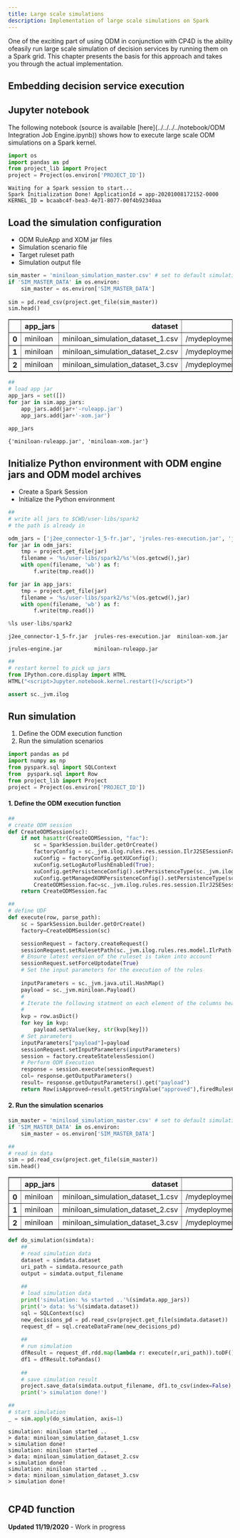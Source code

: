---
title: Large scale simulations
description: Implementation of large scale simulations on Spark
---

One of the exciting part of using ODM in conjunction with CP4D is the ability ofeasily run large scale simulation of decision services by running them on a Spark grid. This chapter presents the basis for this approach and takes you through the actual implementation.

## Embedding decision service execution

## Jupyter notebook

The following notebook (source is available [here](../../../../notebook/ODM Integration Job Engine.ipynb)) shows how to execute large scale ODM simulations on a Spark kernel.


```python
import os
import pandas as pd
from project_lib import Project
project = Project(os.environ['PROJECT_ID'])
```

    Waiting for a Spark session to start...
    Spark Initialization Done! ApplicationId = app-20201008172152-0000
    KERNEL_ID = bcaabc4f-bea3-4e71-8077-00f4b92340aa


## Load the simulation configuration
* ODM RuleApp and XOM jar files
* Simulation scenario file
* Target ruleset path
* Simulation output file


```python
sim_master = 'miniloan_simulation_master.csv' # set to default simulation master file
if 'SIM_MASTER_DATA' in os.environ:
    sim_master = os.environ['SIM_MASTER_DATA']
    
sim = pd.read_csv(project.get_file(sim_master))
sim.head()
```




<div>
<style scoped>
    .dataframe tbody tr th:only-of-type {
        vertical-align: middle;
    }

    .dataframe tbody tr th {
        vertical-align: top;
    }

    .dataframe thead th {
        text-align: right;
    }
</style>
<table border="1" class="dataframe">
  <thead>
    <tr style="text-align: right;">
      <th></th>
      <th>app_jars</th>
      <th>dataset</th>
      <th>resource_path</th>
      <th>output_filename</th>
    </tr>
  </thead>
  <tbody>
    <tr>
      <th>0</th>
      <td>miniloan</td>
      <td>miniloan_simulation_dataset_1.csv</td>
      <td>/mydeployment/Miniloan_ServiceRuleset</td>
      <td>miniloan_simulation_result_1.csv</td>
    </tr>
    <tr>
      <th>1</th>
      <td>miniloan</td>
      <td>miniloan_simulation_dataset_2.csv</td>
      <td>/mydeployment/Miniloan_ServiceRuleset</td>
      <td>miniloan_simulation_result_2.csv</td>
    </tr>
    <tr>
      <th>2</th>
      <td>miniloan</td>
      <td>miniloan_simulation_dataset_3.csv</td>
      <td>/mydeployment/Miniloan_ServiceRuleset</td>
      <td>miniloan_simulation_result_3.csv</td>
    </tr>
  </tbody>
</table>
</div>




```python
##
# load app jar
app_jars = set([])
for jar in sim.app_jars:
    app_jars.add(jar+'-ruleapp.jar')
    app_jars.add(jar+'-xom.jar')
    
app_jars
```




    {'miniloan-ruleapp.jar', 'miniloan-xom.jar'}



## Initialize Python environment with ODM engine jars and ODM model archives

   * Create a Spark Session
   * Initialize the Python environment


```python
##
# write all jars to $CWD/user-libs/spark2
# the path is already in 

odm_jars = ['j2ee_connector-1_5-fr.jar', 'jrules-res-execution.jar', 'jrules-engine.jar']
for jar in odm_jars:
    tmp = project.get_file(jar)
    filename = '%s/user-libs/spark2/%s'%(os.getcwd(),jar)
    with open(filename, 'wb') as f:
        f.write(tmp.read())

for jar in app_jars:
    tmp = project.get_file(jar)
    filename = '%s/user-libs/spark2/%s'%(os.getcwd(),jar)
    with open(filename, 'wb') as f:
        f.write(tmp.read())

%ls user-libs/spark2
```

    j2ee_connector-1_5-fr.jar  jrules-res-execution.jar  miniloan-xom.jar
    jrules-engine.jar          miniloan-ruleapp.jar



```python
##
# restart kernel to pick up jars
from IPython.core.display import HTML
HTML("<script>Jupyter.notebook.kernel.restart()</script>")
```




<script>Jupyter.notebook.kernel.restart()</script>




```python
assert sc._jvm.ilog
```

## Run simulation
1. Define the ODM execution function
2. Run the simulation scenarios


```python
import pandas as pd
import numpy as np
from pyspark.sql import SQLContext
from  pyspark.sql import Row
from project_lib import Project
project = Project(os.environ['PROJECT_ID'])
```

#### 1. Define the ODM execution function


```python
##
# create ODM session
def CreateODMSession(sc):
    if not hasattr(CreateODMSession, "fac"):
        sc = SparkSession.builder.getOrCreate()
        factoryConfig = sc._jvm.ilog.rules.res.session.IlrJ2SESessionFactory.createDefaultConfig()
        xuConfig = factoryConfig.getXUConfig();
        xuConfig.setLogAutoFlushEnabled(True);
        xuConfig.getPersistenceConfig().setPersistenceType(sc._jvm.ilog.rules.res.session.config.IlrPersistenceType.MEMORY);
        xuConfig.getManagedXOMPersistenceConfig().setPersistenceType(sc._jvm.ilog.rules.res.session.config.IlrPersistenceType.MEMORY);
        CreateODMSession.fac=sc._jvm.ilog.rules.res.session.IlrJ2SESessionFactory(factoryConfig)    
    return CreateODMSession.fac

##
# define UDF
def execute(row, parse_path):
    sc = SparkSession.builder.getOrCreate()
    factory=CreateODMSession(sc)

    sessionRequest = factory.createRequest()
    sessionRequest.setRulesetPath(sc._jvm.ilog.rules.res.model.IlrPath.parsePath(parse_path))
    # Ensure latest version of the ruleset is taken into account
    sessionRequest.setForceUptodate(True)
    # Set the input parameters for the execution of the rules
    
    inputParameters = sc._jvm.java.util.HashMap()
    payload = sc._jvm.miniloan.Payload()
    #
    # Iterate the following statment on each element of the columns header and the row
    #
    kvp = row.asDict()
    for key in kvp:  
        payload.setValue(key, str(kvp[key]))
    # Set parameters
    inputParameters["payload"]=payload
    sessionRequest.setInputParameters(inputParameters)
    session = factory.createStatelessSession()
    # Perform ODM Execution 
    response = session.execute(sessionRequest)
    col= response.getOutputParameters()
    result= response.getOutputParameters().get("payload")
    return Row(isApproved=result.getStringValue("approved"),firedRulesCount=col['ilog.rules.firedRulesCount'])
```

#### 2. Run the simulation scenarios


```python
sim_master = 'miniload_simulation_master.csv' # set to default simulation master file
if 'SIM_MASTER_DATA' in os.environ:
    sim_master = os.environ['SIM_MASTER_DATA']
```


```python
##
# read in data
sim = pd.read_csv(project.get_file(sim_master))
sim.head()
```




<div>
<style scoped>
    .dataframe tbody tr th:only-of-type {
        vertical-align: middle;
    }

    .dataframe tbody tr th {
        vertical-align: top;
    }

    .dataframe thead th {
        text-align: right;
    }
</style>
<table border="1" class="dataframe">
  <thead>
    <tr style="text-align: right;">
      <th></th>
      <th>app_jars</th>
      <th>dataset</th>
      <th>resource_path</th>
      <th>output_filename</th>
    </tr>
  </thead>
  <tbody>
    <tr>
      <th>0</th>
      <td>miniloan</td>
      <td>miniloan_simulation_dataset_1.csv</td>
      <td>/mydeployment/Miniloan_ServiceRuleset</td>
      <td>miniloan_simulation_result_1.csv</td>
    </tr>
    <tr>
      <th>1</th>
      <td>miniloan</td>
      <td>miniloan_simulation_dataset_2.csv</td>
      <td>/mydeployment/Miniloan_ServiceRuleset</td>
      <td>miniloan_simulation_result_2.csv</td>
    </tr>
    <tr>
      <th>2</th>
      <td>miniloan</td>
      <td>miniloan_simulation_dataset_3.csv</td>
      <td>/mydeployment/Miniloan_ServiceRuleset</td>
      <td>miniloan_simulation_result_3.csv</td>
    </tr>
  </tbody>
</table>
</div>




```python
def do_simulation(simdata):
    ##
    # read simulation data
    dataset = simdata.dataset
    uri_path = simdata.resource_path
    output = simdata.output_filename
    
    ##
    # load simulation data
    print('simulation: %s started ..'%(simdata.app_jars))
    print('> data: %s'%(simdata.dataset))
    sql = SQLContext(sc)
    new_decisions_pd = pd.read_csv(project.get_file(simdata.dataset))
    request_df = sql.createDataFrame(new_decisions_pd)
    
    ##
    # run simulation
    dfResult = request_df.rdd.map(lambda r: execute(r,uri_path)).toDF()
    df1 = dfResult.toPandas()
    
    ##
    # save simulation result
    project.save_data(simdata.output_filename, df1.to_csv(index=False),overwrite=True)
    print('> simulation done!')

##
# start simulation
_ = sim.apply(do_simulation, axis=1)
```

    simulation: miniloan started ..
    > data: miniloan_simulation_dataset_1.csv
    > simulation done!
    simulation: miniloan started ..
    > data: miniloan_simulation_dataset_2.csv
    > simulation done!
    simulation: miniloan started ..
    > data: miniloan_simulation_dataset_3.csv
    > simulation done!



```python

```


## CP4D function

<InlineNotification kind="warning">
<strong>Updated 11/19/2020</strong> - Work in progress
</InlineNotification>


